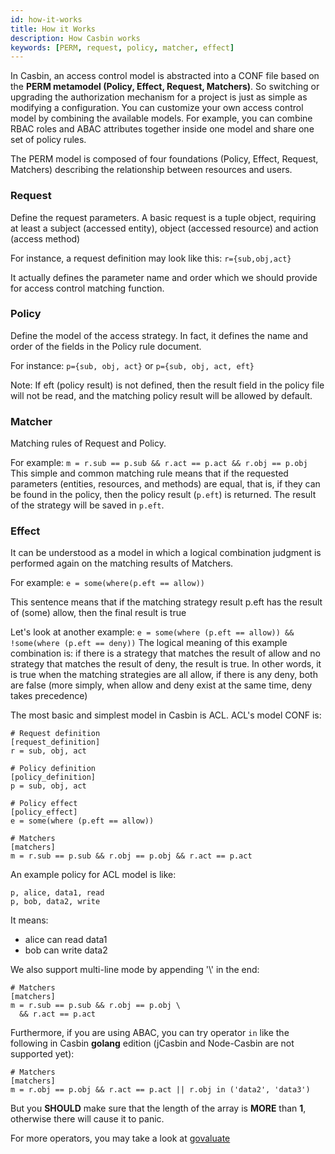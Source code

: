 ```yaml
---
id: how-it-works
title: How it Works
description: How Casbin works
keywords: [PERM, request, policy, matcher, effect]
---
```


In Casbin, an access control model is abstracted into a CONF file based on the **PERM metamodel (Policy, Effect, Request, Matchers)**. So switching or upgrading the authorization mechanism for a project is just as simple as modifying a configuration. You can customize your own access control model by combining the available models. For example, you can combine RBAC roles and ABAC attributes together inside one model and share one set of policy rules.

The PERM model is composed of four foundations (Policy, Effect, Request, Matchers) describing the relationship between resources and users.

### Request
Define the request parameters. A basic request is a tuple object, requiring at least a subject (accessed entity), object (accessed resource) and action (access method)

For instance, a request definition may look like this:
`r={sub,obj,act}`

It actually defines the parameter name and order which we should provide for access control matching function.

### Policy
Define the model of the access strategy. In fact, it defines the name and order of the fields in the Policy rule document.

For instance:
`p={sub, obj, act}` or `p={sub, obj, act, eft}`

Note: If eft (policy result) is not defined, then the result field in the policy file will not be read, and the matching policy result will be allowed by default.

### Matcher
Matching rules of Request and Policy.

For example: `m = r.sub == p.sub && r.act == p.act && r.obj == p.obj`
This simple and common matching rule means that if the requested parameters (entities, resources, and methods) are equal, that is, if they can be found in the policy, then the policy result (`p.eft`) is returned. The result of the strategy will be saved in `p.eft`.

### Effect
It can be understood as a model in which a logical combination judgment is performed again on the matching results of Matchers.

For example: `e = some(where(p.eft == allow))`

This sentence means that if the matching strategy result p.eft has the result of (some) allow, then the final result is true

Let's look at another example:
`e = some(where (p.eft == allow)) && !some(where (p.eft == deny))`
The logical meaning of this example combination is: if there is a strategy that matches the result of allow and no strategy that matches the result of deny, the result is true. In other words, it is true when the matching strategies are all allow, if there is any deny, both are false (more simply, when allow and deny exist at the same time, deny takes precedence)

The most basic and simplest model in Casbin is ACL. ACL's model CONF is:

```model
# Request definition
[request_definition]
r = sub, obj, act

# Policy definition
[policy_definition]
p = sub, obj, act

# Policy effect
[policy_effect]
e = some(where (p.eft == allow))

# Matchers
[matchers]
m = r.sub == p.sub && r.obj == p.obj && r.act == p.act

```

An example policy for ACL model is like:

```
p, alice, data1, read
p, bob, data2, write
```

It means:

- alice can read data1
- bob can write data2

We also support multi-line mode by appending '\\'  in the end:  

```model
# Matchers
[matchers]
m = r.sub == p.sub && r.obj == p.obj \ 
  && r.act == p.act
```

Furthermore, if you are using ABAC,  you can try operator `in` like the following in Casbin **golang** edition (jCasbin and Node-Casbin are not supported yet):

```model
# Matchers
[matchers]
m = r.obj == p.obj && r.act == p.act || r.obj in ('data2', 'data3')
```

But you **SHOULD** make sure that the length of the array is **MORE** than **1**, otherwise there will cause it to panic.

For more operators, you may take a look at [govaluate](https://github.com/Knetic/govaluate)

